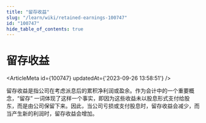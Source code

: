 ```yaml
---
title: "留存收益"
slug: "/learn/wiki/retained-earnings-100747"
id: "100747"
hide_table_of_contents: true
---
```



# 留存收益

<ArticleMeta id={100747} updatedAt={'2023-09-26 13:58:51'} />
<div className='border-solid border-b border-t-0 my-4 border-[var(--ifm-color-gray-300)]' />

留存收益是指公司在考虑派息后的累积净利润或盈余。作为会计中的一个重要概念，“留存” 一词体现了这样一个事实，即因为这些收益未以股息形式支付给股东，而是由公司保留下来。因此，当公司亏损或支付股息时，留存收益会减少，而当产生新的利润时，留存收益会增加。
